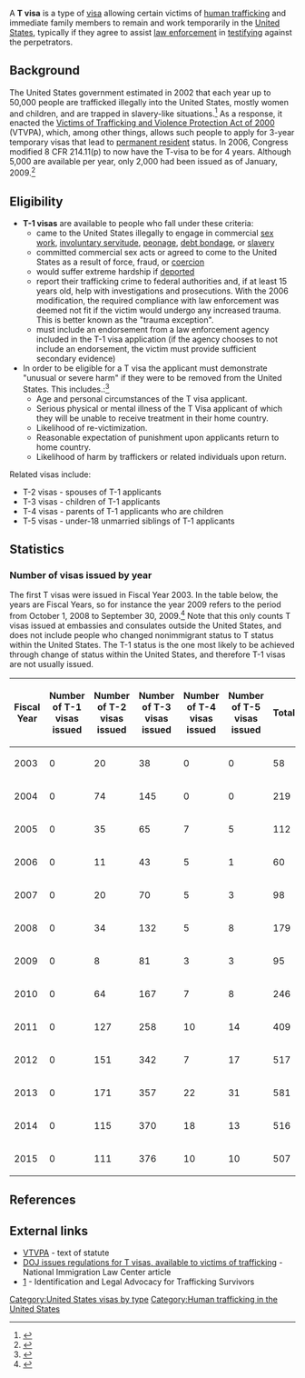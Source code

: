 A '''T visa''' is a type of [[visa (document)|visa]] allowing certain victims of [[human trafficking]] and immediate family members to remain and work temporarily in the [[United States]], typically if they agree to assist [[Law enforcement agency|law enforcement]] in [[Testimony|testifying]] against the perpetrators.

== Background ==
{{Update section|reason=2011 estimates are more like 17,500 but source needed.|date=May 2016}}
The United States government estimated in 2002 that each year up to 50,000 people are trafficked illegally into the United States, mostly women and children, and are trapped in slavery-like situations.<ref>{{cite web | title=Department of Justice issues T visa to protect women, children and all victims of human trafficking | url=http://www.usdoj.gov/opa/pr/2002/January/02_crt_038.htm | date=January 24, 2002 | accessdate=2007-08-08 | publisher=United States Department of Justice }}</ref>  As a response, it enacted the [[Victims of Trafficking and Violence Protection Act of 2000]] (VTVPA), which, among other things, allows such people to apply for 3-year temporary visas that lead to [[permanent resident]] status.  In 2006, Congress modified 8 CFR 214.11(p) to now have the T-visa to be for 4 years.  Although 5,000 are available per year, only 2,000 had been issued as of January, 2009.<ref>{{cite news | publisher=Fora.TV|title=Mark P. Lagon: Law and Morality of Human Trafficking | author=Mark P. Lagon |  url=http://fora.tv/2008/04/09/Mark_P_Lagon_Law_and_Morality_of_Human_Trafficking }}</ref>

== Eligibility ==

*'''T-1 visas''' are available to people who fall under these criteria:
**came to the United States illegally to engage in commercial [[sex work]], [[involuntary servitude]], [[peonage]], [[debt bondage]], or [[slavery]]
**committed commercial sex acts or agreed to come to the United States as a result of force, fraud, or [[coercion]]
**would suffer extreme hardship if [[Deportation|deported]]
**report their trafficking crime to federal authorities and, if at least 15 years old, help with investigations and prosecutions. With the 2006 modification, the required compliance with law enforcement was deemed not fit if the victim would undergo any increased trauma. This is better known as the "trauma exception".
**must include an endorsement from a law enforcement agency included in the T-1 visa application (if the agency chooses to not include an endorsement, the victim must provide sufficient secondary evidence)
*In order to be eligible for a T visa the applicant must demonstrate "unusual or severe harm" if they were to be removed from the United States. This includes.:<ref>{{cite web |last=York|first=Harlan| title=T Visa: 5 Things You Have To Know | url=https://immigrationlawnj.com/t-visa-5-things-know/ | date=November 29, 2013 | accessdate=2015-06-08}}</ref>
**Age and personal circumstances of the T visa applicant. 
**Serious physical or mental illness of the T Visa applicant of which they will be unable to receive treatment in their home country.
**Likelihood of re-victimization.
**Reasonable expectation of punishment upon applicants return to home country. 
**Likelihood of harm by traffickers or related individuals upon return. 
Related visas include:
*T-2 visas - spouses of T-1 applicants
*T-3 visas - children of T-1 applicants
*T-4 visas - parents of T-1 applicants who are children
*T-5 visas - under-18 unmarried siblings of T-1 applicants

== Statistics ==

=== Number of visas issued by year ===

The first T visas were issued in Fiscal Year 2003. In the table below, the years are Fiscal Years, so for instance the year 2009 refers to the period from October 1, 2008 to September 30, 2009.<ref name=visa-approvals>{{cite web|url=https://travel.state.gov/content/dam/visas/Statistics/Non-Immigrant-Statistics/NIVDetailTables/FYs97-15_NIVDetailTable.xls |title=Non-immigrant visa statistics |publisher=[[United States Department of State]] |accessdate=January 29, 2017}}</ref> Note that this only counts T visas issued at embassies and consulates outside the United States, and does not include people who changed nonimmigrant status to T status within the United States. The T-1 status is the one most likely to be achieved through change of status within the United States, and therefore T-1 visas are not usually issued.

{| class="wikitable sortable" border="1"
! Fiscal Year !! Number of T-1 visas issued !! Number of T-2 visas issued !! Number of T-3 visas issued !! Number of T-4 visas issued !! Number of T-5 visas issued !! Total
|-
| 2003 || 0 || 20 || 38 || 0 || 0 || 58
|-
| 2004 || 0 || 74 || 145 || 0 || 0 || 219
|-
| 2005 || 0 || 35 || 65 || 7 || 5 || 112
|-
| 2006 || 0 || 11 || 43 || 5 || 1 || 60
|-
| 2007 || 0 || 20 || 70 || 5 || 3 || 98
|-
| 2008 || 0 || 34 || 132 || 5 || 8 || 179
|-
| 2009 || 0 || 8 || 81 || 3 || 3 || 95
|-
| 2010 || 0 || 64 || 167 || 7 || 8 || 246
|-
| 2011 || 0 || 127 || 258 || 10 || 14 || 409
|-
| 2012 || 0 || 151 || 342 || 7 || 17 || 517
|-
| 2013 || 0 || 171 || 357 || 22 || 31 || 581
|-
| 2014 || 0 || 115 || 370 || 18 || 13 || 516
|-
| 2015 || 0 || 111 || 376 || 10 || 10 || 507
|}

== References ==
<references/>

==External links==
* [http://straylight.law.cornell.edu/uscode/html/uscode22/usc_sup_01_22_10_78.html VTVPA] - text of statute
* [http://www.nilc.org/immlawpolicy/obtainlpr/oblpr071.htm DOJ issues regulations for T visas, available to victims of trafficking] - National Immigration Law Center article
* [http://aaldef.org/docs/T-visa-manual-3rd-ed(1208).pdf] - Identification and Legal Advocacy for Trafficking Survivors

{{United States visas}}

[[Category:United States visas by type]]
[[Category:Human trafficking in the United States]]
